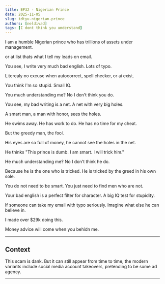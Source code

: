 ```yaml
---
title: EP32 - Nigerian Prince
date: 2025-11-05
slug: idtyu-nigerian-prince
authors: [neldivad]
tags: [I dont think you understand]
---
```


I am a humble Nigerian prince who has trillions of assets under management. 

or at list thats what I tell my leads on email. 

You see, I write very much bad english. Lots of typo. 

Literealy no excuse when autocorrect, spell checker, or ai exist. 

You think I'm so stupid. Small IQ.

You much understanding me? No I don't think you do.

You see, my bad writing is a net. A net with very big holes.

<!--truncate-->

A smart man, a man with honor, sees the holes.

He swims away. He has work to do. He has no time for my cheat.

But the greedy man, the fool. 

His eyes are so full of money, he cannot see the holes in the net.

He thinks "This prince is dumb. I am smart. I will trick him."

He much understanding me? No I don't think he do.

Because he is the one who is tricked. He is tricked by the greed in his own sole.

You do not need to be smart. You just need to find men who are not.

Your bad english is a perfect filter for character. A big IQ test for stupidity.

If someone can take my email with typo seriously. Imagine what else he can believe in. 

I made over $29k doing this.

Money advice will come when you behidn me.

---
## Context

This scam is dank. But it can still appear from time to time, the modern variants include social media account takeovers, pretending to be some ad agency. 

---
